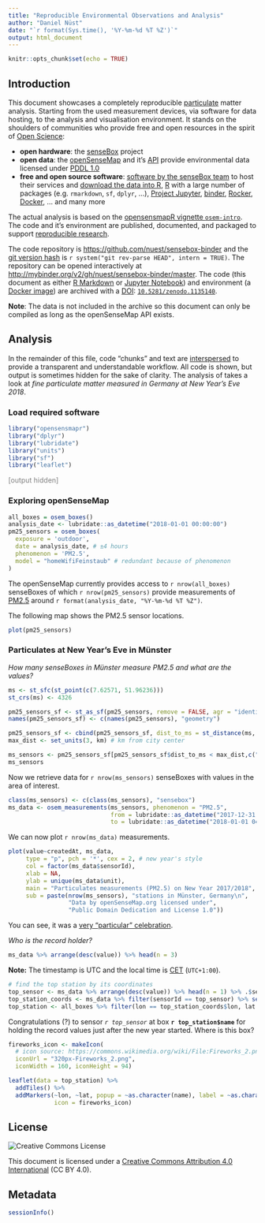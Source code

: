 ```yaml
---
title: "Reproducible Environmental Observations and Analysis"
author: "Daniel Nüst"
date: "`r format(Sys.time(), '%Y-%m-%d %T %Z')`"
output: html_document
---
```


```r
knitr::opts_chunk$set(echo = TRUE)
```

## Introduction

This document showcases a completely reproducible [particulate](https://en.wikipedia.org/wiki/Particulates) matter analysis.
Starting from the used measurement devices, via software for data hosting, to the analysis and visualisation environment.
It stands on the shoulders of communities who provide free and open resources in the spirit of [Open Science](https://en.wikipedia.org/wiki/Open_science):

- **open hardware**: the [senseBox](https://sensebox.de/en/) project
- **open data**: the [openSenseMap](https://opensensemap.org/) and it's [API](https://api.opensensemap.org/) provide environmental data licensed under [PDDL 1.0](http://opendatacommons.org/licenses/pddl/summary/)
- **free and open source software**: [software by the senseBox team](https://github.com/sensebox/) to host their services and [download the data into R](https://github.com/noerw/opensensmapR), [R](https://jupyter.org/) with a large number of packages (e.g. `rmarkdown`, `sf`, `dplyr`, ...), [Project Jupyter](https://jupyter.org/), [binder](https://mybinder.org/), [Rocker](https://www.rocker-project.org/), [Docker](https://docker.com/), ... and many more

The actual analysis is based on the [opensensmapR vignette `osem-intro`](https://noerw.github.io/opensensmapR/inst/doc/osem-intro.html).
The code and it's environment are published, documented, and packaged to support [reproducible research](https://doi.org/10.1045/january2017-nuest).

The code repository is [https://github.com/nuest/sensebox-binder](https://github.com/nuest/sensebox-binder) and the [git version hash](https://git-scm.com/docs/git-rev-parse) is `r system("git rev-parse HEAD", intern = TRUE)`.
The repository can be opened interactively at [http://mybinder.org/v2/gh/nuest/sensebox-binder/master](http://mybinder.org/v2/gh/nuest/sensebox-binder/master).
The code (this document as either [R Markdown](http://rmarkdown.rstudio.com/) or [Jupyter Notebook](https://nbformat.readthedocs.io/en/latest/)) and environment (a [Docker image](https://docs.docker.com/glossary/?term=image)) are archived with a [DOI](https://www.doi.org/): [`10.5281/zenodo.1135140`](https://doi.org/10.5281/zenodo.1135140).

**Note**: The data is not included in the archive so this document can only be compiled as long as the openSenseMap API exists.

## Analysis

In the remainder of this file, code "chunks" and text are [interspersed](https://en.wikipedia.org/wiki/Literate_programming) to provide a transparent and understandable workflow.
All code is shown, but output is sometimes hidden for the sake of clarity.
The analysis of takes a look at _fine particulate matter measured in Germany at New Year's Eve 2018_.

### Load required software

```r
library("opensensmapr")
library("dplyr")
library("lubridate")
library("units")
library("sf")
library("leaflet")
```

<span style="color: grey;">[output hidden]</span>

### Exploring openSenseMap

```r
all_boxes = osem_boxes()
analysis_date <- lubridate::as_datetime("2018-01-01 00:00:00")
pm25_sensors = osem_boxes(
  exposure = 'outdoor',
  date = analysis_date, # ±4 hours
  phenomenon = 'PM2.5',
  model = "homeWifiFeinstaub" # redundant because of phenomenon
)
```

The openSenseMap currently provides access to `r nrow(all_boxes)` senseBoxes of which `r nrow(pm25_sensors)` provide measurements of [PM2.5](https://www.umweltbundesamt.de/sites/default/files/medien/377/dokumente/infoblatt_feinstaub_pm2_5_en.pdf) around `r format(analysis_date, "%Y-%m-%d %T %Z")`.

The following map shows the PM2.5 sensor locations.

```r
plot(pm25_sensors)
```


### Particulates at New Year's Eve in Münster

_How many senseBoxes in Münster measure PM2.5 and what are the values?_

```r
ms <- st_sfc(st_point(c(7.62571, 51.96236)))
st_crs(ms) <- 4326

pm25_sensors_sf <- st_as_sf(pm25_sensors, remove = FALSE, agr = "identity")
names(pm25_sensors_sf) <- c(names(pm25_sensors), "geometry")

pm25_sensors_sf <- cbind(pm25_sensors_sf, dist_to_ms = st_distance(ms, pm25_sensors_sf))
max_dist <- set_units(3, km) # km from city center

ms_sensors <- pm25_sensors_sf[pm25_sensors_sf$dist_to_ms < max_dist,c("X_id", "name")]
ms_sensors
```

Now we retrieve data for `r nrow(ms_sensors)` senseBoxes with values in the area of interest.

```r
class(ms_sensors) <- c(class(ms_sensors), "sensebox")
ms_data <- osem_measurements(ms_sensors, phenomenon = "PM2.5", 
                             from = lubridate::as_datetime("2017-12-31 20:00:00"),
                             to = lubridate::as_datetime("2018-01-01 04:00:00"))
```

We can now plot `r nrow(ms_data)` measurements.

```r
plot(value~createdAt, ms_data, 
     type = "p", pch = '*', cex = 2, # new year's style
     col = factor(ms_data$sensorId), 
     xlab = NA, 
     ylab = unique(ms_data$unit),
     main = "Particulates measurements (PM2.5) on New Year 2017/2018",
     sub = paste(nrow(ms_sensors), "stations in Münster, Germany\n",
                 "Data by openSenseMap.org licensed under",
                 "Public Domain Dedication and License 1.0"))
```

You can see, it was a [very "particular" celebration](http://www.dw.com/en/new-years-eve-are-fireworks-harming-the-environment/a-41957523).

_Who is the record holder?_

```r
ms_data %>% arrange(desc(value)) %>% head(n = 3)
```

**Note:** The timestamp is UTC and the local time is [CET](https://en.wikipedia.org/wiki/CET) (`UTC+1:00`).

```r
# find the top station by its coordinates
top_sensor <- ms_data %>% arrange(desc(value)) %>% head(n = 1) %>% .$sensorId
top_station_coords <- ms_data %>% filter(sensorId == top_sensor) %>% select("lat", "lon") %>% slice(c(1))
top_station <- all_boxes %>% filter(lon == top_station_coords$lon, lat == top_station_coords$lat)
```

Congratulations (?) to sensor _`r top_sensor`_ at box **`r top_station$name`** for holding the record values just after the new year started.
Where is this box?

```r
fireworks_icon <- makeIcon(
  # icon source: https://commons.wikimedia.org/wiki/File:Fireworks_2.png
  iconUrl = "320px-Fireworks_2.png",
  iconWidth = 160, iconHeight = 94)

leaflet(data = top_station) %>% 
  addTiles() %>%
  addMarkers(~lon, ~lat, popup = ~as.character(name), label = ~as.character(name),
             icon = fireworks_icon)
```

## License

<img alt="Creative Commons License" style="border-width:0" src="https://i.creativecommons.org/l/by/4.0/88x31.png" />

This document is licensed under a [Creative Commons Attribution 4.0 International ](https://creativecommons.org/licenses/by/4.0/) (CC BY 4.0).

## Metadata

```r
sessionInfo()
```
